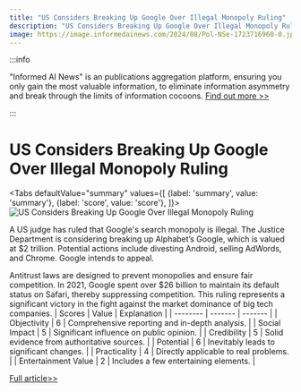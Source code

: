 ```yaml
---
title: "US Considers Breaking Up Google Over Illegal Monopoly Ruling"
description: "US Considers Breaking Up Google Over Illegal Monopoly Ruling"
image: https://image.informedainews.com/2024/08/Pol-NSe-1723716960-0.jpg
---
```



:::info

"Informed AI News" is an publications aggregation platform, ensuring you only gain the most valuable information, to eliminate information asymmetry and break through the limits of information cocoons.  [Find out more >>](/)

:::

# US Considers Breaking Up Google Over Illegal Monopoly Ruling


<Tabs
	defaultValue="summary"
	values={[
	{label: 'summary', value: 'summary'},
	{label: 'score', value: 'score'},
]}>
<TabItem value="summary">
<img
  src="https://image.informedainews.com/2024/08/Pol-NSe-1723716960-0.jpg"
  alt="US Considers Breaking Up Google Over Illegal Monopoly Ruling"
/>



A US judge has ruled that Google's search monopoly is illegal. The Justice Department is considering breaking up Alphabet’s Google, which is valued at $2 trillion. Potential actions include divesting Android, selling AdWords, and Chrome. Google intends to appeal.

Antitrust laws are designed to prevent monopolies and ensure fair competition. In 2021, Google spent over $26 billion to maintain its default status on Safari, thereby suppressing competition. This ruling represents a significant victory in the fight against the market dominance of big tech companies.
</TabItem>
<TabItem value="score">
	| Scores     | Value   | Explanation |
	| -------- | ------- | ------- |
	| Objectivity  | 6    | Comprehensive reporting and in-depth analysis.    |
	| Social Impact | 5     | Significant influence on public opinion.    |
	| Credibility    | 5    | Solid evidence from authoritative sources.    |
	| Potential    | 6    | Inevitably leads to significant changes.    |
	| Practicality    | 4    | Directly applicable to real problems.    |
	| Entertainment Value    | 2    | Includes a few entertaining elements.    |
</TabItem>
</Tabs>

[Full article>>](https://www.theguardian.com/technology/article/2024/aug/14/google-antitrust-monopoly-ruling)
